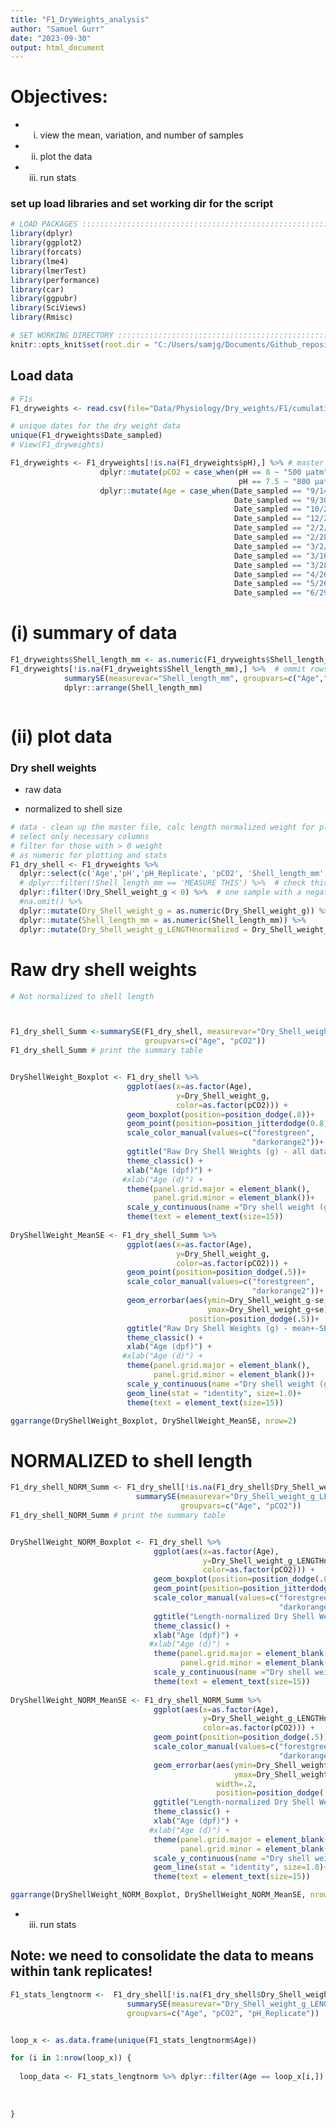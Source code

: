 ```yaml
---
title: "F1_DryWeights_analysis"
author: "Samuel Gurr"
date: "2023-09-30"
output: html_document
---
```


# Objectives: 

* (i) view the mean, variation, and number of samples

* (ii) plot the data 

* (iii) run stats

### set up load libraries and set working dir for the script 
```r

# LOAD PACKAGES :::::::::::::::::::::::::::::::::::::::::::::::::::::::
library(dplyr)
library(ggplot2)
library(forcats)
library(lme4)
library(lmerTest)
library(performance)
library(car)
library(ggpubr)
library(SciViews)
library(Rmisc)

# SET WORKING DIRECTORY :::::::::::::::::::::::::::::::::::::::::::::::
knitr::opts_knit$set(root.dir = "C:/Users/samjg/Documents/Github_repositories/Airradians_multigen_OA/RAnalysis")

```

## Load data 

```r

# F1s
F1_dryweights <- read.csv(file="Data/Physiology/Dry_weights/F1/cumulative_raw/F1_dry_weights_raw.csv", header=T,stringsAsFactors=FALSE, fileEncoding="latin1") 

# unique dates for the dry weight data 
unique(F1_dryweights$Date_sampled)
# View(F1_dryweights)

F1_dryweights <- F1_dryweights[!is.na(F1_dryweights$pH),] %>% # master data file
                    dplyr::mutate(pCO2 = case_when(pH == 8 ~ "500 μatm", # add column for pCO2
                                                   pH == 7.5 ~ "800 μatm")) %>% 
                    dplyr::mutate(Age = case_when(Date_sampled == "9/14/2021" ~  50, 
                                                  Date_sampled == "9/30/2021" ~  65, 
                                                  Date_sampled == "10/26/2021" ~  92,  # add column for Age in days
                                                  Date_sampled == "12/2/2021" ~ 129,
                                                  Date_sampled == "2/2/2022" ~ 191,
                                                  Date_sampled == "2/28/2022" ~ 217,
                                                  Date_sampled == "3/2/2022" ~ 219,
                                                  Date_sampled == "3/16/2022" ~ 233,
                                                  Date_sampled == "3/28/2022" ~ 245,
                                                  Date_sampled == "4/26/2022" ~ 274,
                                                  Date_sampled == "5/26/2022" ~ 304,
                                                  Date_sampled == "6/29/2022" ~ 338))

```

# (i) summary of data 

```r
F1_dryweights$Shell_length_mm <- as.numeric(F1_dryweights$Shell_length_mm)
F1_dryweights[!is.na(F1_dryweights$Shell_length_mm),] %>%  # ommit rows with NA for shell length - if not you get errors here
            summarySE(measurevar="Shell_length_mm", groupvars=c("Age","pCO2")) %>% 
            dplyr::arrange(Shell_length_mm)



```


# (ii) plot data 

### Dry shell weights 

* raw data 

* normalized to shell size 

```r

# data - clean up the master file, calc length normalized weight for plotting
# select only necessary columns 
# filter for those with > 0 weight
# as numeric for plotting and stats
F1_dry_shell <- F1_dryweights %>% 
  dplyr::select(c('Age','pH','pH_Replicate', 'pCO2', 'Shell_length_mm','Dry_Shell_weight_g')) %>% 
  # dplyr::filter(!Shell_length_mm == 'MEASURE THIS') %>%  # check this row, omit for now
  dplyr::filter(!Dry_Shell_weight_g < 0) %>%  # one sample with a negative value here,.. omit!
  #na.omit() %>% 
  dplyr::mutate(Dry_Shell_weight_g = as.numeric(Dry_Shell_weight_g)) %>% 
  dplyr::mutate(Shell_length_mm = as.numeric(Shell_length_mm)) %>% 
  dplyr::mutate(Dry_Shell_weight_g_LENGTHnormalized = Dry_Shell_weight_g/Shell_length_mm)


```


# Raw dry shell weights 

```r

# Not normalized to shell length



F1_dry_shell_Summ <-summarySE(F1_dry_shell, measurevar="Dry_Shell_weight_g", 
                              groupvars=c("Age", "pCO2"))
F1_dry_shell_Summ # print the summary table 


DryShellWeight_Boxplot <- F1_dry_shell %>% 
                          ggplot(aes(x=as.factor(Age), 
                                     y=Dry_Shell_weight_g, 
                                     color=as.factor(pCO2))) +
                          geom_boxplot(position=position_dodge(.8))+ 
                          geom_point(position=position_jitterdodge(0.8))+
                          scale_color_manual(values=c("forestgreen",
                                                      "darkorange2"))+
                          ggtitle("Raw Dry Shell Weights (g) - all data") +
                          theme_classic() +  
                          xlab("Age (dpf)") +
                         #xlab("Age (d)") +
                          theme(panel.grid.major = element_blank(),
                                panel.grid.minor = element_blank())+ 
                          scale_y_continuous(name ="Dry shell weight (g)")+
                          theme(text = element_text(size=15))
                          
DryShellWeight_MeanSE <- F1_dry_shell_Summ %>% 
                          ggplot(aes(x=as.factor(Age), 
                                     y=Dry_Shell_weight_g, 
                                     color=as.factor(pCO2))) +
                          geom_point(position=position_dodge(.5))+ 
                          scale_color_manual(values=c("forestgreen",
                                                      "darkorange2"))+
                          geom_errorbar(aes(ymin=Dry_Shell_weight_g-se, 
                                            ymax=Dry_Shell_weight_g+se), width=.2,
                                        position=position_dodge(.5))+
                          ggtitle("Raw Dry Shell Weights (g) - mean+-SE") +
                          theme_classic() +  
                          xlab("Age (dpf)") +
                         #xlab("Age (d)") +
                          theme(panel.grid.major = element_blank(), 
                                panel.grid.minor = element_blank())+ 
                          scale_y_continuous(name ="Dry shell weight (g)")+
                          geom_line(stat = "identity", size=1.0)+
                          theme(text = element_text(size=15))

ggarrange(DryShellWeight_Boxplot, DryShellWeight_MeanSE, nrow=2)


```


#  NORMALIZED to shell length

```r



F1_dry_shell_NORM_Summ <- F1_dry_shell[!is.na(F1_dry_shell$Dry_Shell_weight_g_LENGTHnormalized),] %>% 
                            summarySE(measurevar="Dry_Shell_weight_g_LENGTHnormalized", 
                                      groupvars=c("Age", "pCO2"))
F1_dry_shell_NORM_Summ # print the summary table 


DryShellWeight_NORM_Boxplot <- F1_dry_shell %>% 
                                ggplot(aes(x=as.factor(Age), 
                                           y=Dry_Shell_weight_g_LENGTHnormalized, 
                                           color=as.factor(pCO2))) +
                                geom_boxplot(position=position_dodge(.8))+ 
                                geom_point(position=position_jitterdodge(0.8))+
                                scale_color_manual(values=c("forestgreen",
                                                            "darkorange2"))+
                                ggtitle("Length-normalized Dry Shell Weights (g) - all data") +
                                theme_classic() +  
                                xlab("Age (dpf)") +
                               #xlab("Age (d)") +
                                theme(panel.grid.major = element_blank(), 
                                      panel.grid.minor = element_blank())+ 
                                scale_y_continuous(name ="Dry shell weight (g)")+
                                theme(text = element_text(size=15))
                          
DryShellWeight_NORM_MeanSE <- F1_dry_shell_NORM_Summ %>% 
                                ggplot(aes(x=as.factor(Age), 
                                           y=Dry_Shell_weight_g_LENGTHnormalized, 
                                           color=as.factor(pCO2))) +
                                geom_point(position=position_dodge(.5))+ 
                                scale_color_manual(values=c("forestgreen",
                                                            "darkorange2"))+
                                geom_errorbar(aes(ymin=Dry_Shell_weight_g_LENGTHnormalized-se, 
                                                  ymax=Dry_Shell_weight_g_LENGTHnormalized+se), 
                                              width=.2,
                                              position=position_dodge(.5))+
                                ggtitle("Length-normalized Dry Shell Weights (g) - mean+-SE") +
                                theme_classic() +  
                                xlab("Age (dpf)") +
                               #xlab("Age (d)") +
                                theme(panel.grid.major = element_blank(), 
                                      panel.grid.minor = element_blank())+ 
                                scale_y_continuous(name ="Dry shell weight (g)")+
                                geom_line(stat = "identity", size=1.0)+
                                theme(text = element_text(size=15))

ggarrange(DryShellWeight_NORM_Boxplot, DryShellWeight_NORM_MeanSE, nrow=2)


```

* (iii) run stats

## Note: we need to consolidate the data to means within tank replicates! 

```r

F1_stats_lengtnorm <-  F1_dry_shell[!is.na(F1_dry_shell$Dry_Shell_weight_g_LENGTHnormalized),] %>%
                          summarySE(measurevar="Dry_Shell_weight_g_LENGTHnormalized", 
                          groupvars=c("Age", "pCO2", "pH_Replicate"))


loop_x <- as.data.frame(unique(F1_stats_lengtnorm$Age))

for (i in 1:nrow(loop_x)) {
  
  loop_data <- F1_stats_lengtnorm %>% dplyr::filter(Age == loop_x[i,])
  
                                                    
  
}

```
